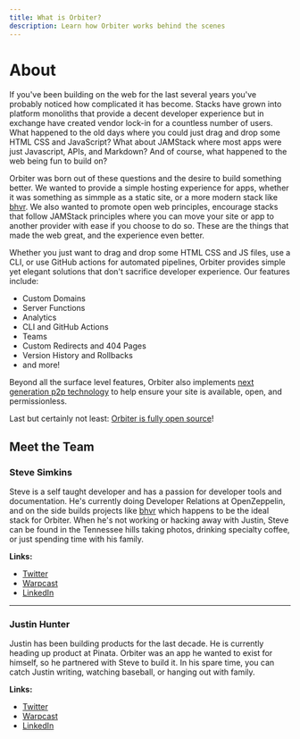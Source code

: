 ```yaml
---
title: What is Orbiter?
description: Learn how Orbiter works behind the scenes
---
```



# About

If you've been building on the web for the last several years you've probably noticed how complicated it has become. Stacks have grown into platform monoliths that provide a decent developer experience but in exchange have created vendor lock-in for a countless number of users. What happened to the old days where you could just drag and drop some HTML CSS and JavaScript? What about JAMStack where most apps were just Javascript, APIs, and Markdown? And of course, what happened to the web being fun to build on?

Orbiter was born out of these questions and the desire to build something better. We wanted to provide a simple hosting experience for apps, whether it was something as simmple as a static site, or a more modern stack like [bhvr](https://bhvr.dev). We also wanted to promote open web principles, encourage stacks that follow JAMStack principles where you can move your site or app to another provider with ease if you choose to do so. These are the things that made the web great, and the experience even better.

Whether you just want to drag and drop some HTML CSS and JS files, use a CLI, or use GitHub actions for automated pipelines, Orbiter provides simple yet elegant solutions that don't sacrifice developer experience. Our features include:

- Custom Domains
- Server Functions
- Analytics
- CLI and GitHub Actions
- Teams
- Custom Redirects and 404 Pages
- Version History and Rollbacks
- and more!

Beyond all the surface level features, Orbiter also implements [next generation p2p technology](https://orbiter.host/blog/how-we-use-blockchain-behind-the-scenes) to help ensure your site is available, open, and permissionless.

Last but certainly not least: [Orbiter is fully open source](https://github.com/orbiterhost)!

## Meet the Team

<Avatar src="/steve.jpeg" alt="steve" />

### Steve Simkins

Steve is a self taught developer and has a passion for developer tools and documentation. He's currently doing Developer Relations at OpenZeppelin, and on the side builds projects like [bhvr](https://bhvr.dev) which happens to be the ideal stack for Orbiter. When he's not working or hacking away with Justin, Steve can be found in the Tennessee hills taking photos, drinking specialty coffee, or just spending time with his family.

**Links:**
- [Twitter](https://x.com/stevedylandev)
- [Warpcast](https://warpcast.com/stevedylandev.eth)
- [LinkedIn](https://www.linkedin.com/in/steve-simkins/)

---

<Avatar src="/justin.jpeg" alt="justin" />

### Justin Hunter

Justin has been building products for the last decade. He is currently heading up product at Pinata. Orbiter was an app he wanted to exist for himself, so he partnered with Steve to build it. In his spare time, you can catch Justin writing, watching baseball, or hanging out with family.

**Links:**
- [Twitter](https://x.com/polluterofminds)
- [Warpcast](https://warpcast.com/polluterofminds)
- [LinkedIn](https://www.linkedin.com/in/justin-hunter-b30a1b80/)
